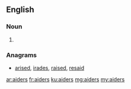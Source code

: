 ==English==

===Noun===
{{head|en|noun plural form}}

# {{plural of|aider|lang=en}}

===Anagrams===
* [[arised#English|arised]], [[irades#English|irades]], [[raised#English|raised]], [[resaid#English|resaid]]

[[ar:aiders]]
[[fr:aiders]]
[[ku:aiders]]
[[mg:aiders]]
[[my:aiders]]